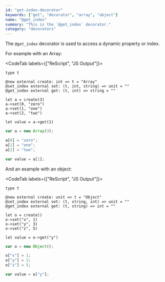 ```yaml
---
id: "get-index-decorator"
keywords: ["get", "decorator", "array", "object"]
name: "@get_index"
summary: "This is the `@get_index` decorator."
category: "decorators"
---
```


The `@get_index` decorator is used to access a dynamic property or index.

For example with an Array:

<CodeTab labels={["ReScript", "JS Output"]}>

```res
type t

@new external create: int => t = "Array"
@set_index external set: (t, int, string) => unit = ""
@get_index external get: (t, int) => string = ""

let a = create(3)
a->set(0, "zero")
a->set(1, "one")
a->set(2, "two")

let value = a->get(1)
```

```js
var a = new Array(3);

a[0] = "zero";
a[1] = "one";
a[2] = "two";

var value = a[1];
```

</CodeTab>

And an example with an object:

<CodeTab labels={["ReScript", "JS Output"]}>

```res
type t

@new external create: unit => t = "Object"
@set_index external set: (t, string, int) => unit = ""
@get_index external get: (t, string) => int = ""

let o = create()
o->set("x", 1)
o->set("y", 3)
o->set("z", 5)

let value = o->get("y")
```

```js
var o = new Object();

o["x"] = 1;
o["y"] = 3;
o["z"] = 5;

var value = o["y"];
```

</CodeTab>

